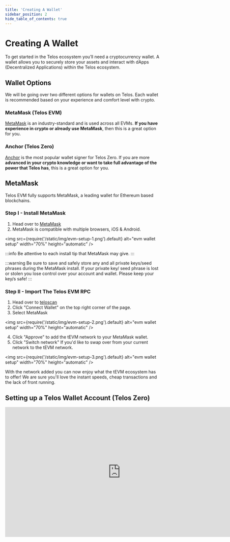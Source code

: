 ---
title: 'Creating A Wallet'
sidebar_position: 2
hide_table_of_contents: true
---

# Creating A Wallet

To get started in the Telos ecosystem you’ll need a cryptocurrency wallet. A wallet allows you to securely store your assets and interact with dApps (Decentralized Applications) within the Telos ecosystem.

## Wallet Options

We will be going over two different options for wallets on Telos. Each wallet is recommended based on your experience and comfort level with crypto.

### MetaMask (Telos EVM)

[MetaMask](/users/getting-started/setup-wallet#metamask) is an industry-standard and is used across all EVMs. **If you have experience in crypto or already use MetaMask**, then this is a great option for you.

### Anchor (Telos Zero)

[Anchor](/users/getting-started/setup-wallet#setting-up-a-telos-wallet-account-telos-zero) is the most popular wallet signer for Telos Zero. If you are more **advanced in your crypto knowledge or want to take full advantage of the power that Telos has**, this is a great option for you.


## MetaMask

Telos EVM fully supports MetaMask, a leading wallet for Ethereum based blockchains.

### Step I - Install MetaMask

1. Head over to [MetaMask](https://metamask.io/download/)
2. MetaMask is compatible with multiple browsers, iOS & Android.

<img
    src={require('/static/img/evm-setup-1.png').default}
    alt="evm wallet setup"
    width="70%"
    height="automatic"
/>

:::info
Be attentive to each install tip that MetaMask may give.
:::

:::warning
Be sure to save and safely store any and all private keys/seed phrases during the MetaMask install.
If your private key/ seed phrase is lost or stolen you lose control over your account and wallet. Please keep your key/s safe!
:::

### Step II - Import The Telos EVM RPC

1. Head over to [teloscan](https://www.teloscan.io/)
2. Click "Connect Wallet" on the top right corner of the page. 
3. Select MetaMask

<img
    src={require('/static/img/evm-setup-2.png').default}
    alt="evm wallet setup"
    width="70%"
    height="automatic"
/>

4. Click "Approve" to add the tEVM network to your MetaMask wallet.
5. Click "Switch network" If you'd like to swap over from your current network to the tEVM network.

<img
    src={require('/static/img/evm-setup-3.png').default}
    alt="evm wallet setup"
    width="70%"
    height="automatic"
/>

With the network added you can now enjoy what the tEVM ecosystem has to offer! We are sure you'll love the instant speeds, cheap transactions and the lack of front running. 


## Setting up a Telos Wallet Account (Telos Zero)

<iframe width="750" height="422" src="https://www.youtube.com/embed/i-2Ari0QPJ0" title="How To: Set up a Telos Zero account &amp; wallet" frameborder="0" allow="accelerometer; autoplay; clipboard-write; encrypted-media; gyroscope; picture-in-picture; web-share" allowfullscreen></iframe>
